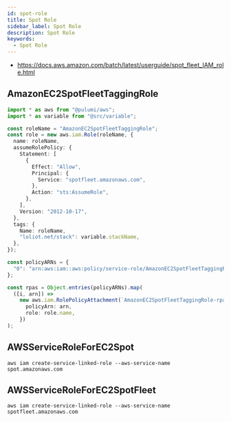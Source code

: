 ```yaml
---
id: spot-role
title: Spot Role
sidebar_label: Spot Role
description: Spot Role
keywords:
  - Spot Role
---
```


- https://docs.aws.amazon.com/batch/latest/userguide/spot_fleet_IAM_role.html

## AmazonEC2SpotFleetTaggingRole

```typescript
import * as aws from "@pulumi/aws";
import * as variable from "@src/variable";

const roleName = "AmazonEC2SpotFleetTaggingRole";
const role = new aws.iam.Role(roleName, {
  name: roleName,
  assumeRolePolicy: {
    Statement: [
      {
        Effect: "Allow",
        Principal: {
          Service: "spotfleet.amazonaws.com",
        },
        Action: "sts:AssumeRole",
      },
    ],
    Version: "2012-10-17",
  },
  tags: {
    Name: roleName,
    "loliot.net/stack": variable.stackName,
  },
});

const policyARNs = {
  "0": "arn:aws:iam::aws:policy/service-role/AmazonEC2SpotFleetTaggingRole",
};

const rpas = Object.entries(policyARNs).map(
  ([i, arn]) =>
    new aws.iam.RolePolicyAttachment(`AmazonEC2SpotFleetTaggingRole-rpa-${i}`, {
      policyArn: arn,
      role: role.name,
    })
);
```

## AWSServiceRoleForEC2Spot

```shell
aws iam create-service-linked-role --aws-service-name spot.amazonaws.com
```

## AWSServiceRoleForEC2SpotFleet

```shell
aws iam create-service-linked-role --aws-service-name spotfleet.amazonaws.com
```
